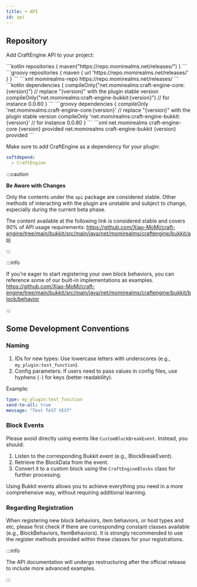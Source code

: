```yaml
---
title: ⌨️ API
id: api
---
```



## Repository

Add CraftEngine API to your project:

<Tabs groupId="code">
    <TabItem value="kts" label="Gradle (Kotlin)">
        ```kotlin
        repositories {
            maven("https://repo.momirealms.net/releases/")
        }
        ```
    </TabItem>
    <TabItem value="gvy" label="Gradle (Groovy)">
        ```groovy
        repositories {
            maven { url 'https://repo.momirealms.net/releases/' }
        }
        ```
    </TabItem>
    <TabItem value="mvn" label="Maven">
        ```xml
        <repositories>
            <repository>
                <id>momirealms-repo</id>
                <url>https://repo.momirealms.net/releases/</url>
            </repository>
        </repositories>
        ```
    </TabItem>
</Tabs>
<Tabs groupId="code">
    <TabItem value="kts" label="Gradle (Kotlin)">
        ```kotlin
        dependencies {
            compileOnly("net.momirealms:craft-engine-core:{version}") // replace "{version}" with the plugin stable version
            compileOnly("net.momirealms:craft-engine-bukkit:{version}") // for instance 0.0.60
        }
        ```
    </TabItem>
    <TabItem value="gvy" label="Gradle (Groovy)">
        ```groovy
        dependencies {
            compileOnly 'net.momirealms:craft-engine-core:{version}' // replace "{version}" with the plugin stable version
            compileOnly 'net.momirealms:craft-engine-bukkit:{version}' // for instance 0.0.60
        }
        ```
    </TabItem>
    <TabItem value="mvn" label="Maven">
        ```xml
        <dependencies>
            <dependency>
                <groupId>net.momirealms</groupId>
                <artifactId>craft-engine-core</artifactId>
                <version>{version}</version> <!-- replace "{version}" with the plugin stable version -->
                <scope>provided</scope>
            </dependency>
            <dependency>
                <groupId>net.momirealms</groupId>
                <artifactId>craft-engine-bukkit</artifactId>
                <version>{version}</version> <!-- for instance 0.0.60 -->
                <scope>provided</scope>
            </dependency>
        </dependencies>
        ```
    </TabItem>
</Tabs>

Make sure to add CraftEngine as a dependency for your plugin:

```yaml
softdepend:
  - CraftEngine
```

:::caution

**Be Aware with Changes**

Only the contents under the `api` package are considered stable. Other methods of interacting with the plugin are unstable and subject to change, especially during the current beta phase.

The content available at the following link is considered stable and covers 90% of API usage requirements:
https://github.com/Xiao-MoMi/craft-engine/tree/main/bukkit/src/main/java/net/momirealms/craftengine/bukkit/api

:::

:::info

If you're eager to start registering your own block behaviors, you can reference some of our built-in implementations as examples.
https://github.com/Xiao-MoMi/craft-engine/tree/main/bukkit/src/main/java/net/momirealms/craftengine/bukkit/block/behavior

:::

## Some Development Conventions

### Naming

1. IDs for new types: Use lowercase letters with underscores (e.g., `my_plugin:test_function`).
2. Config parameters: If users need to pass values in config files, use hyphens (`-`) for keys (better readability).

Example:

```yaml
type: my_plugin:test_function
send-to-all: true
message: "Test TeST tEST"
```

### Block Events

Please avoid directly using events like `CustomBlockBreakEvent`. Instead, you should:

1. Listen to the corresponding Bukkit event (e.g., BlockBreakEvent).
2. Retrieve the BlockData from the event.
3. Convert it to a custom block using the `CraftEngineBlocks` class for further processing.

Using Bukkit events allows you to achieve everything you need in a more comprehensive way, without requiring additional learning.

### Regarding Registration

When registering new block behaviors, item behaviors, or host types and etc, please first check if there are corresponding constant classes available (e.g., BlockBehaviors, ItemBehaviors). It is strongly recommended to use the register methods provided within these classes for your registrations.

:::info

The API documentation will undergo restructuring after the official release to include more advanced examples.

:::